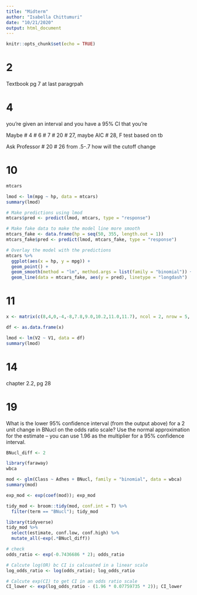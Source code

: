 ```yaml
---
title: "Midterm"
author: "Isabella Chittumuri"
date: "10/21/2020"
output: html_document
---
```


```r
knitr::opts_chunk$set(echo = TRUE)
```

# 2
Textbook pg 7 at last paragrpah 

# 4
you're given an interval and you have a 95% CI that you're 


Maybe
# 4
# 6
# 7
# 20
# 27, maybe AIC
# 28, F test based on tb

Ask Professor
# 20
# 26 from .5-.7 how will the cutoff change 


# 10

```r
mtcars
```

```r
lmod <- lm(mpg ~ hp, data = mtcars)
summary(lmod)
```

```r
# Make predictions using lmod
mtcars$pred <- predict(lmod, mtcars, type = "response")

# Make fake data to make the model line more smooth
mtcars_fake <- data.frame(hp = seq(50, 355, length.out = 1))
mtcars_fake$pred <- predict(lmod, mtcars_fake, type = "response")

# Overlay the model with the predictions
mtcars %>% 
  ggplot(aes(x = hp, y = mpg)) +
  geom_point() +
  geom_smooth(method = "lm", method.args = list(family = "binomial")) +
  geom_line(data = mtcars_fake, aes(y = pred), linetype = "longdash")
```

# 11
```r
x <- matrix(c(8,4,0,-4,-8,7.8,9.0,10.2,11.0,11.7), ncol = 2, nrow = 5, byrow = F)

df <- as.data.frame(x)
```

```r
lmod <- lm(V2 ~ V1, data = df)
summary(lmod)
```

# 14
 chapter 2.2, pg 28


# 19

What is the lower 95% confidence interval (from the output above) for a 2 unit change in BNucl on the odds ratio scale? Use the normal approximation for the estimate – you can use 1.96 as the multiplier for a 95% confidence interval.

```r
BNucl_diff <- 2

library(faraway)
wbca

mod <- glm(Class ~ Adhes + BNucl, family = "binomial", data = wbca)
summary(mod)

exp_mod <- exp(coef(mod)); exp_mod
```

```r
tidy_mod <- broom::tidy(mod, conf.int = T) %>% 
  filter(term == "BNucl"); tidy_mod
```

```r
library(tidyverse)
tidy_mod %>% 
  select(estimate, conf.low, conf.high) %>%
  mutate_all(~exp(.*BNucl_diff))
```

```r
# check
odds_ratio <- exp(-0.7436686 * 2); odds_ratio

# Calcute log(OR) bc CI is calcuated in a linear scale
log_odds_ratio <- log(odds_ratio); log_odds_ratio

# Calcute exp(CI) to get CI in an odds ratio scale
CI_lower <- exp(log_odds_ratio - (1.96 * 0.07759735 * 2)); CI_lower
```